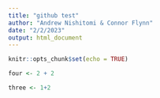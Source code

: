 ```yaml
---
title: "github test"
author: "Andrew Nishitomi & Connor Flynn"
date: "2/2/2023"
output: html_document
---
```


```r
knitr::opts_chunk$set(echo = TRUE)
```

```r
four <- 2 + 2
```



```r
three <- 1+2
```

